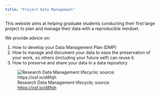```yaml
---
title: "Project Data Management"
---
```


This website aims at helping graduate students conducting their first large project to plan and manage their data with a reproducible mindset.

We provide advice on:

1.  How to develop your Data Management Plan (DMP)
2.  How to manage and document your data to ease the preservation of your work, so others (including your future self) can reuse it.
3.  How to preserve and share your data in a data repository

![Research Data Management lifecycle; source: <https://osf.io/d8fqh>](images/data_lifecycle_rdm.png)
